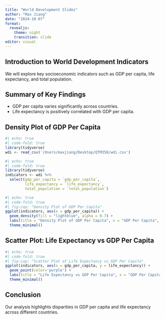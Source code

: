 ```yaml
---
title: "World Development Slides"
author: "Max Jiang"
date: "2024-10-07"
format: 
  revealjs: 
    theme: night  
    transition: slide  
editor: visual
---
```




##  Introduction to World Development Indicators

We will explore key socioeconomic indicators such as GDP per capita, life expectancy, and total population.


##  Summary of Key Findings

-   GDP per capita varies significantly across countries.
-   Life expectancy is positively correlated with GDP per capita.


##  Density Plot of GDP Per Capita
```r
#| echo: true
#| code-fold: true
library(tidyverse)
wdi <- read_csv('/Users/maxjiang/Desktop/QTM350/wdi.csv')
```
```r
#| echo: true
#| code-fold: true
library(tidyverse)
indicators <- wdi %>%
  select(gdp_per_capita = `gdp_per_capita`, 
         life_expectancy = `life_expectancy`, 
         total_population = `total_population`)
```


```r
#| echo: true
#| code-fold: true
#| fig-cap: "Density Plot of GDP Per Capita"
ggplot(indicators, aes(x = gdp_per_capita)) +
  geom_density(fill = "lightblue", alpha = 0.7) +
  labs(title = "Density Plot of GDP Per Capita", x = "GDP Per Capita", y = "Density") +
  theme_minimal()
```

##  Scatter Plot: Life Expectancy vs GDP Per Capita

```r
#| echo: true
#| code-fold: true
#| fig-cap: "Scatter Plot of Life Expectancy vs GDP Per Capita"
ggplot(indicators, aes(x = gdp_per_capita, y = life_expectancy)) +
  geom_point(color='purple') +
  labs(title = "Life Expectancy vs GDP Per Capita", x = "GDP Per Capita", y = "Life Expectancy") +
  theme_minimal()
```

##  Conclusion

Our analysis highlights disparities in GDP per capita and life expectancy across different countries.
